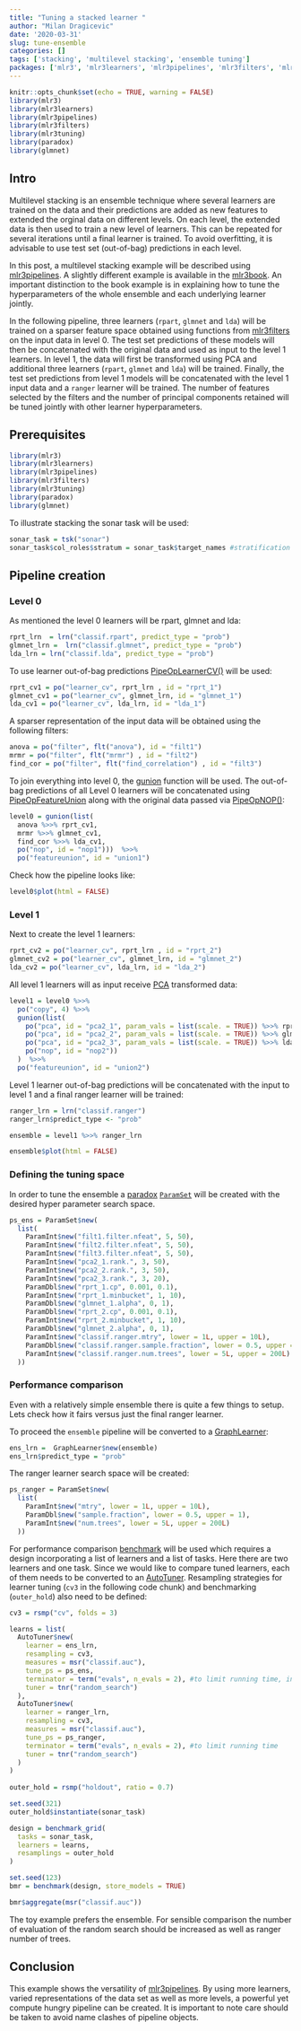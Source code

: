 ```yaml
---
title: "Tuning a stacked learner "
author: "Milan Dragicevic"
date: '2020-03-31'
slug: tune-ensemble
categories: []
tags: ['stacking', 'multilevel stacking', 'ensemble tuning']
packages: ['mlr3', 'mlr3learners', 'mlr3pipelines', 'mlr3filters', 'mlr3tuning', 'paradox', 'glmnet']
---
```


```r
knitr::opts_chunk$set(echo = TRUE, warning = FALSE)
library(mlr3)
library(mlr3learners)
library(mlr3pipelines)
library(mlr3filters)
library(mlr3tuning)
library(paradox)
library(glmnet)
```

## Intro 

Multilevel stacking is an ensemble technique where several learners are trained on the data and their predictions are added as new features to extended the orginal data on different levels.
On each level, the extended data is then used to train a new level of learners.
This can be repeated for several iterations until a final learner is trained.
To avoid overfitting, it is advisable to use test set (out-of-bag) predictions in each level.   

In this post, a multilevel stacking example will be described using [mlr3pipelines](https://mlr3pipelines.mlr-org.com/articles/introduction.html). 
A slightly different example is available in the [mlr3book](https://mlr3book.mlr-org.com/pipe-nonlinear.html#multilevel-stacking). 
An important distinction to the book example is in explaining how to tune the hyperparameters of the whole ensemble and each underlying learner jointly.  

In the following pipeline, three learners (`rpart`, `glmnet` and `lda`) will be trained on a sparser feature space obtained using functions from [mlr3filters](https://mlr3filters.mlr-org.com/) on the input data in level 0. 
The test set predictions of these models will then be concatenated with the original data and used as input to the level 1 learners. 
In level 1, the data will first be transformed using PCA and additional three learners (`rpart`, `glmnet` and `lda`) will be trained. 
Finally, the test set predictions from level 1 models will be concatenated with the level 1 input data and a `ranger` learner will be trained. 
The number of features selected by the filters and the number of principal components retained will be tuned jointly with other learner hyperparameters.

## Prerequisites

```r
library(mlr3)
library(mlr3learners)
library(mlr3pipelines)
library(mlr3filters)
library(mlr3tuning)
library(paradox)
library(glmnet)
```

To illustrate stacking the sonar task will be used:

```r
sonar_task = tsk("sonar")
sonar_task$col_roles$stratum = sonar_task$target_names #stratification
```


## Pipeline creation

### Level 0 

As mentioned the level 0 learners will be rpart, glmnet and lda:

```r
rprt_lrn  = lrn("classif.rpart", predict_type = "prob")
glmnet_lrn =  lrn("classif.glmnet", predict_type = "prob")
lda_lrn = lrn("classif.lda", predict_type = "prob")
```

To use learner out-of-bag predictions [PipeOpLearnerCV()](https://mlr3pipelines.mlr-org.com/reference/mlr_pipeops_learner_cv.html) will be used:  

```r
rprt_cv1 = po("learner_cv", rprt_lrn , id = "rprt_1")
glmnet_cv1 = po("learner_cv", glmnet_lrn, id = "glmnet_1")
lda_cv1 = po("learner_cv", lda_lrn, id = "lda_1")
```

A sparser representation of the input data will be obtained using the following filters:  

```r
anova = po("filter", flt("anova"), id = "filt1")
mrmr = po("filter", flt("mrmr") , id = "filt2")
find_cor = po("filter", flt("find_correlation") , id = "filt3")
```

To join everything into level 0, the  [gunion](https://mlr3pipelines.mlr-org.com/reference/gunion.html) function will be used. 
The out-of-bag predictions of all Level 0 learners will be concatenated using [PipeOpFeatureUnion](https://mlr3pipelines.mlr-org.com/reference/mlr_pipeops_featureunion.html) along with the original data passed via [PipeOpNOP()](https://mlr3pipelines.mlr-org.com/reference/mlr_pipeops_nop.html):  

```r
level0 = gunion(list(
  anova %>>% rprt_cv1,
  mrmr %>>% glmnet_cv1,
  find_cor %>>% lda_cv1,
  po("nop", id = "nop1")))  %>>%
  po("featureunion", id = "union1")
```

Check how the pipeline looks like:  

```r
level0$plot(html = FALSE)
```

### Level 1

Next to create the level 1 learners:

```r
rprt_cv2 = po("learner_cv", rprt_lrn , id = "rprt_2")
glmnet_cv2 = po("learner_cv", glmnet_lrn, id = "glmnet_2")
lda_cv2 = po("learner_cv", lda_lrn, id = "lda_2")
```

All level 1 learners will as input receive [PCA](https://mlr3pipelines.mlr-org.com/reference/mlr_pipeops_pca.html) transformed data:

```r
level1 = level0 %>>%
  po("copy", 4) %>>%
  gunion(list(
    po("pca", id = "pca2_1", param_vals = list(scale. = TRUE)) %>>% rprt_cv2,
    po("pca", id = "pca2_2", param_vals = list(scale. = TRUE)) %>>% glmnet_cv2,
    po("pca", id = "pca2_3", param_vals = list(scale. = TRUE)) %>>% lda_cv2,
    po("nop", id = "nop2"))
  )  %>>%
  po("featureunion", id = "union2")
```

Level 1 learner out-of-bag predictions will be concatenated with the input to level 1 and a final ranger learner will be trained:  

```r
ranger_lrn = lrn("classif.ranger")
ranger_lrn$predict_type <- "prob"

ensemble = level1 %>>% ranger_lrn

ensemble$plot(html = FALSE)
```

### Defining the tuning space

In order to tune the ensemble a [paradox](https://paradox.mlr-org.com/) [`ParamSet`](https://paradox.mlr-org.com/reference/ParamSet.html) will be created with the desired hyper parameter search space. 

```r
ps_ens = ParamSet$new(
  list(
    ParamInt$new("filt1.filter.nfeat", 5, 50),
    ParamInt$new("filt2.filter.nfeat", 5, 50),
    ParamInt$new("filt3.filter.nfeat", 5, 50),
    ParamInt$new("pca2_1.rank.", 3, 50),
    ParamInt$new("pca2_2.rank.", 3, 50),
    ParamInt$new("pca2_3.rank.", 3, 20),
    ParamDbl$new("rprt_1.cp", 0.001, 0.1),
    ParamInt$new("rprt_1.minbucket", 1, 10),
    ParamDbl$new("glmnet_1.alpha", 0, 1),
    ParamDbl$new("rprt_2.cp", 0.001, 0.1),
    ParamInt$new("rprt_2.minbucket", 1, 10),
    ParamDbl$new("glmnet_2.alpha", 0, 1),
    ParamInt$new("classif.ranger.mtry", lower = 1L, upper = 10L),
    ParamDbl$new("classif.ranger.sample.fraction", lower = 0.5, upper = 1),
    ParamInt$new("classif.ranger.num.trees", lower = 5L, upper = 200L)
  ))
```

### Performance comparison

Even with a relatively simple ensemble there is quite a few things to setup. 
Lets check how it fairs versus just the final ranger learner.

To proceed the `ensemble` pipeline will be converted to a [GraphLearner](https://mlr3pipelines.mlr-org.com/reference/mlr_learners_graph.html):  

```r
ens_lrn =  GraphLearner$new(ensemble)
ens_lrn$predict_type = "prob"
```

The ranger learner search space will be created:

```r
ps_ranger = ParamSet$new(
  list(
    ParamInt$new("mtry", lower = 1L, upper = 10L),
    ParamDbl$new("sample.fraction", lower = 0.5, upper = 1),
    ParamInt$new("num.trees", lower = 5L, upper = 200L)
  ))
```

For performance comparison [benchmark](https://mlr3.mlr-org.com/reference/benchmark.html) will be used which requires a design incorporating a list of learners and a list of tasks. 
Here there are two learners and one task. 
Since we would like to compare tuned learners, each of them needs to be converted to an [AutoTuner](https://mlr3tuning.mlr-org.com/reference/AutoTuner.html). 
Resampling strategies for learner tuning (`cv3` in the following code chunk) and benchmarking (`outer_hold`) also need to be defined:  

```r
cv3 = rsmp("cv", folds = 3)

learns = list(
  AutoTuner$new(
    learner = ens_lrn,
    resampling = cv3,
    measures = msr("classif.auc"),
    tune_ps = ps_ens,
    terminator = term("evals", n_evals = 2), #to limit running time, increase for sensible comparison 
    tuner = tnr("random_search")
  ),
  AutoTuner$new(
    learner = ranger_lrn,
    resampling = cv3,
    measures = msr("classif.auc"),
    tune_ps = ps_ranger,
    terminator = term("evals", n_evals = 2), #to limit running time
    tuner = tnr("random_search")
  )
)
  
outer_hold = rsmp("holdout", ratio = 0.7)

set.seed(321)
outer_hold$instantiate(sonar_task)

design = benchmark_grid(
  tasks = sonar_task,
  learners = learns,
  resamplings = outer_hold
)

set.seed(123)
bmr = benchmark(design, store_models = TRUE)

bmr$aggregate(msr("classif.auc"))
```

The toy example prefers the ensemble. 
For sensible comparison the number of evaluation of the random search should be increased as well as ranger number of trees. 

## Conclusion

This example shows the versatility of [mlr3pipelines](https://mlr3pipelines.mlr-org.com/articles/introduction.html).
By using more learners, varied representations of the data set as well as more levels, a powerful yet compute hungry pipeline can be created. 
It is important to note care should be taken to avoid name clashes of pipeline objects. 

